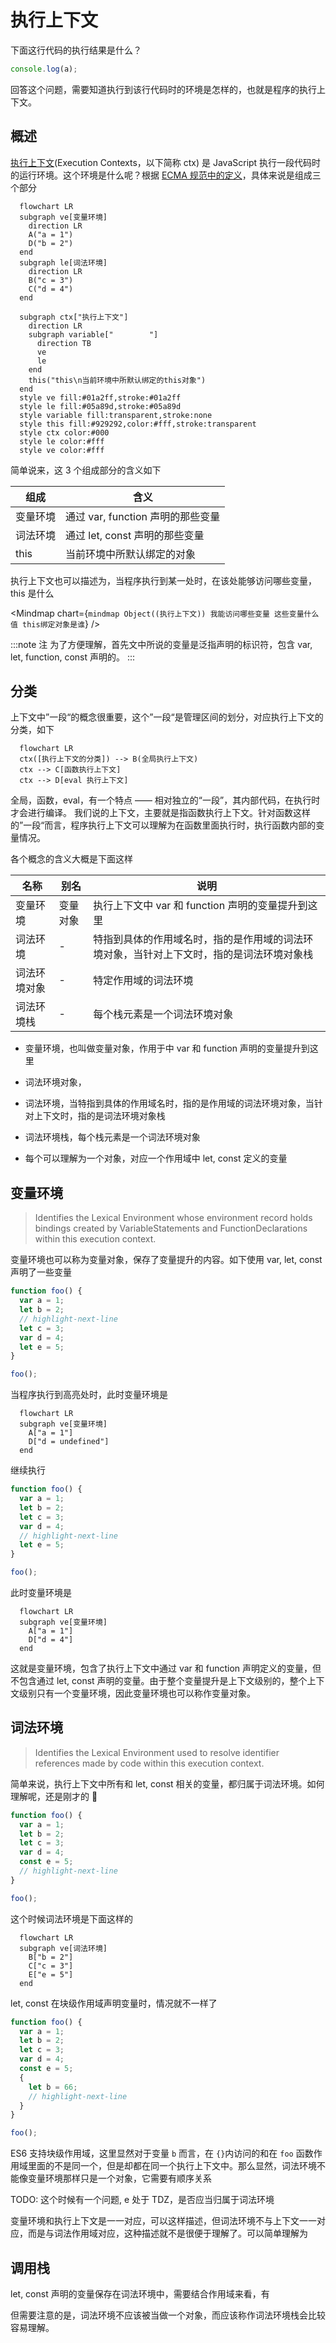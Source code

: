 # 执行上下文

下面这行代码的执行结果是什么？

```js
console.log(a);
```

回答这个问题，需要知道执行到该行代码时的环境是怎样的，也就是程序的执行上下文。

## 概述

[执行上下文](https://262.ecma-international.org/5.1/#sec-10.3)(Execution Contexts，以下简称 ctx) 是 JavaScript 执行一段代码时的运行环境。这个环境是什么呢？根据 [ECMA 规范中的定义](https://262.ecma-international.org/5.1/#sec-10.3)，具体来说是组成三个部分

```mermaid
  flowchart LR
  subgraph ve[变量环境]
    direction LR
    A("a = 1")
    D("b = 2")
  end
  subgraph le[词法环境]
    direction LR
    B("c = 3")
    C("d = 4")
  end

  subgraph ctx["执行上下文"]
    direction LR
    subgraph variable["        "]
      direction TB
      ve
      le
    end
    this("this\n当前环境中所默认绑定的this对象")
  end
  style ve fill:#01a2ff,stroke:#01a2ff
  style le fill:#05a89d,stroke:#05a89d
  style variable fill:transparent,stroke:none
  style this fill:#929292,color:#fff,stroke:transparent
  style ctx color:#000
  style le color:#fff
  style ve color:#fff
```

简单说来，这 3 个组成部分的含义如下

| 组成     | 含义                              |
| -------- | --------------------------------- |
| 变量环境 | 通过 var, function 声明的那些变量 |
| 词法环境 | 通过 let, const 声明的那些变量    |
| this     | 当前环境中所默认绑定的对象        |

执行上下文也可以描述为，当程序执行到某一处时，在该处能够访问哪些变量，this 是什么

<Mindmap
  chart={`
  mindmap
    Object((执行上下文))
      我能访问哪些变量
      这些变量什么值
      this绑定对象是谁
`}
/>

:::note 注
为了方便理解，首先文中所说的变量是泛指声明的标识符，包含 var, let, function, const 声明的。
:::

## 分类

上下文中”一段“的概念很重要，这个”一段“是管理区间的划分，对应执行上下文的分类，如下

```mermaid
  flowchart LR
  ctx([执行上下文的分类]) --> B(全局执行上下文)
  ctx --> C[函数执行上下文]
  ctx --> D[eval 执行上下文]
```

全局，函数，eval，有一个特点 —— 相对独立的“一段”，其内部代码，在执行时才会进行编译。
我们说的上下文，主要就是指函数执行上下文。针对函数这样的”一段“而言，程序执行上下文可以理解为在函数里面执行时，执行函数内部的变量情况。

各个概念的含义大概是下面这样

| 名称         | 别名     | 说明                                                                                     |
| ------------ | -------- | ---------------------------------------------------------------------------------------- |
| 变量环境     | 变量对象 | 执行上下文中 var 和 function 声明的变量提升到这里                                        |
| 词法环境     | -        | 特指到具体的作用域名时，指的是作用域的词法环境对象，当针对上下文时，指的是词法环境对象栈 |
| 词法环境对象 | -        | 特定作用域的词法环境                                                                     |
| 词法环境栈   | -        | 每个栈元素是一个词法环境对象                                                             |

- 变量环境，也叫做变量对象，作用于中 var 和 function 声明的变量提升到这里
- 词法环境对象，
- 词法环境，当特指到具体的作用域名时，指的是作用域的词法环境对象，当针对上下文时，指的是词法环境对象栈
- 词法环境栈，每个栈元素是一个词法环境对象

- 每个可以理解为一个对象，对应一个作用域中 let, const 定义的变量

## 变量环境

> Identifies the Lexical Environment whose environment record holds bindings created by VariableStatements and FunctionDeclarations within this execution context.

变量环境也可以称为变量对象，保存了变量提升的内容。如下使用 var, let, const 声明了一些变量

```js
function foo() {
  var a = 1;
  let b = 2;
  // highlight-next-line
  let c = 3;
  var d = 4;
  let e = 5;
}

foo();
```

当程序执行到高亮处时，此时变量环境是

```mermaid
  flowchart LR
  subgraph ve[变量环境]
    A["a = 1"]
    D["d = undefined"]
  end
```

继续执行

```js
function foo() {
  var a = 1;
  let b = 2;
  let c = 3;
  var d = 4;
  // highlight-next-line
  let e = 5;
}

foo();
```

此时变量环境是

```mermaid
  flowchart LR
  subgraph ve[变量环境]
    A["a = 1"]
    D["d = 4"]
  end
```

这就是变量环境，包含了执行上下文中通过 var 和 function 声明定义的变量，但不包含通过 let, const 声明的变量。由于整个变量提升是上下文级别的，整个上下文级别只有一个变量环境，因此变量环境也可以称作变量对象。

<!-- 当程序执行到高亮处时，所处的执行上下文是怎样的呢？或者说 foo 执行上下文是怎样的

<MyImg src={require("./assets/context-0.jpg")} width="500px" />

在右侧的 Scope 中，Local 对应当前上下文，现在还看不出有什么特别的内容。接下来将一部分声明挪到一个`{}`块里面，如下

<MyImg src={require("./assets/context-1.jpg")} width="500px" />

右侧显示多了一个 Block

- 在`{}`块级作用域中通过 var 声明的变量 d，被提升到了 Local 里面
- 通过 let 和 const 声明的，被放到一个新的 Block 中

根据定义，所有 var 和 function 定义的变量保存在变量环境对象中，对于 let, const 上面的 b,c,e 保存在词法环境中。那么此时执行上下文中的状态可以表示如下

<MyImg src={require("./assets/ctx-ve.jpg")} width="500px" />

:::note 变量对象
有 let, const 和块级作用域之后，声明变量的方式拓展了，变量对象不包含所有变量，只包含 **所有通过 var, function 声明的变量**。始终不变的是 —— 变量对象包含所有通过 var, function 声明的变量。
::: -->

## 词法环境

> Identifies the Lexical Environment used to resolve identifier references made by code within this execution context.

简单来说，执行上下文中所有和 let, const 相关的变量，都归属于词法环境。如何理解呢，还是刚才的 🌰

```js
function foo() {
  var a = 1;
  let b = 2;
  let c = 3;
  var d = 4;
  const e = 5;
  // highlight-next-line
}

foo();
```

这个时候词法环境是下面这样的

```mermaid
  flowchart LR
  subgraph ve[词法环境]
    B["b = 2"]
    C["c = 3"]
    E["e = 5"]
  end
```

let, const 在块级作用域声明变量时，情况就不一样了

```js
function foo() {
  var a = 1;
  let b = 2;
  let c = 3;
  var d = 4;
  const e = 5;
  {
    let b = 66;
    // highlight-next-line
  }
}

foo();
```

ES6 支持块级作用域，这里显然对于变量 `b` 而言，在 `{}`内访问的和在 `foo` 函数作用域里面的不是同一个，但是却都在同一个执行上下文中。那么显然，词法环境不能像变量环境那样只是一个对象，它需要有顺序关系

TODO: 这个时候有一个问题, e 处于 TDZ，是否应当归属于词法环境

变量环境和执行上下文是一一对应，可以这样描述，但词法环境不与上下文一一对应，而是与词法作用域对应，这种描述就不是很便于理解了。可以简单理解为

## 调用栈

let, const 声明的变量保存在词法环境中，需要结合作用域来看，有

但需要注意的是，词法环境不应该被当做一个对象，而应该称作词法环境栈会比较容易理解。
